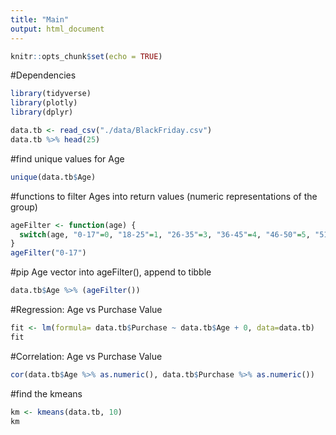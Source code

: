 ```yaml
---
title: "Main"
output: html_document
---
```


```r
knitr::opts_chunk$set(echo = TRUE)
```
#Dependencies
```r
library(tidyverse)
library(plotly)
library(dplyr)
```

```r
data.tb <- read_csv("./data/BlackFriday.csv")
data.tb %>% head(25)

```
#find unique values for Age
```r
unique(data.tb$Age)  
```

#functions to filter Ages into return values (numeric representations of the group)
```r
ageFilter <- function(age) {
  switch(age, "0-17"=0, "18-25"=1, "26-35"=3, "36-45"=4, "46-50"=5, "51-55"=6, "55+"=7)
}
ageFilter("0-17")
```
#pip Age vector into ageFilter(), append to tibble
```r
data.tb$Age %>% (ageFilter())
```

#Regression: Age vs Purchase Value
```r
fit <- lm(formula= data.tb$Purchase ~ data.tb$Age + 0, data=data.tb)
fit
```
#Correlation: Age vs Purchase Value
```r
cor(data.tb$Age %>% as.numeric(), data.tb$Purchase %>% as.numeric())
```

#find the kmeans
```r
km <- kmeans(data.tb, 10)
km 
```

